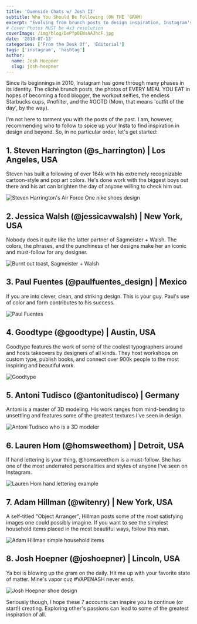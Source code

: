 ```yaml
---
title: 'Ovenside Chats w/ Josh II'
subtitle: Who You Should Be Following (ON THE ‘GRAM)
excerpt: "Evolving from brunch posts to design inspiration, Instagram's journey reflects diverse trends. Discover engaging accounts for creative inspiration and more."
# Cover Photos MUST be 4x3 resolution
coverImage: /img/blog/DePfpOEWsAAJhcF.jpg
date: '2018-07-13'
categories: ['From the Desk Of', 'Editorial']
tags: ['instagram', 'hashtag']
author:
  name: Josh Hoepner
  slug: josh-hoepner
---
```


Since its beginnings in 2010, Instagram has gone through many phases in its identity. The cliché brunch posts, the photos of EVERY MEAL YOU EAT in hopes of becoming a food blogger, the workout selfies, the endless Starbucks cups, #nofilter, and the #OOTD (Mom, that means 'outfit of the day', by the way).

I'm not here to torment you with the posts of the past. I am, however, recommending who to follow to spice up your Insta to find inspiration in design and beyond. So, in no particular order, let's get started:

## 1. Steven Harrington (@s_harrington) | Los Angeles, USA

Steven has built a following of over 164k with his extremely recognizable cartoon-style and pop art colors. He's done work with the biggest boys out there and his art can brighten the day of anyone willing to check him out.

![Steven Harrington's Air Force One nike shoes design](https://cdn.pixelbakery.com/img/blog/Harrington5.jpg)

## 2. Jessica Walsh (@jessicavwalsh) | New York, USA

Nobody does it quite like the latter partner of Sagmeister + Walsh. The colors, the phrases, and the punchiness of her designs make her an iconic and must-follow for any designer.

![Burnt out toast, Sagmeister + Walsh](https://cdn.pixelbakery.com/img/blog/Jess123840890_3252019318259734_2038933262115035136_n.jpg)

## 3. Paul Fuentes (@paulfuentes_design) | Mexico

If you are into clever, clean, and striking design. This is your guy. Paul's use of color and form contributes to his success.

![Paul Fuentes](https://cdn.pixelbakery.com/img/blog/d60b14d7581b8349ccff4e30bd3d3c68-tape-art-everyday-objects.jpg)

## 4. Goodtype (@goodtype) | Austin, USA

Goodtype features the work of some of the coolest typographers around and hosts takeovers by designers of all kinds. They host workshops on custom type, publish books, and connect over 900k people to the most inspiring and beautiful work.

![Goodtype](https://cdn.pixelbakery.com/img/blog/DZdmmC3VAAADnRM.jpg)

## 5. Antoni Tudisco (@antonitudisco) | Germany

Antoni is a master of 3D modeling. His work ranges from mind-bending to unsettling and features some of the greatest textures I've seen in design.

![Antoni Tudisco who is a 3D modeler](https://cdn.pixelbakery.com/img/blog/DePfpOEWsAAJhcF.jpg)

## 6. Lauren Hom (@homsweethom) | Detroit, USA

If hand lettering is your thing, @homsweethom is a must-follow. She has one of the most underrated personalities and styles of anyone I've seen on Instagram.

![Lauren Hom hand lettering example](https://cdn.pixelbakery.com/img/blog/lettering-lauren-hom-12.jpg)

## 7. Adam Hillman (@witenry) | New York, USA

A self-titled "Object Arranger", Hillman posts some of the most satisfying images one could possibly imagine. If you want to see the simplest household items placed in the most beautiful ways, follow this man.

![Adam Hillman simple household items](https://cdn.pixelbakery.com/img/blog/209559114_495734801687947_2926388170884169095_n.jpg)

## 8. Josh Hoepner (@joshoepner) | Lincoln, USA

Ya boi is blowing up the gram on the daily. Hit me up with your favorite state of matter. Mine's vapor cuz #VAPENASH never ends.

![Josh Hoepner shoe design](https://cdn.pixelbakery.com/img/blog/nike-react-01-1024x1024.jpg)

Seriously though, I hope these 7 accounts can inspire you to continue (or start!) creating. Exploring other's passions can lead to some of the greatest inspiration of all.
